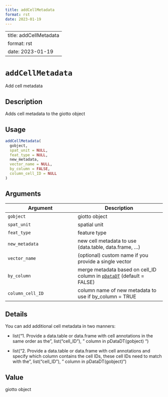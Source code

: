 ```yaml
--- 
title: addCellMetadata 
format: rst 
date: 2023-01-19 
--- 
```

--- 
title: addCellMetadata 
format: rst 
date: 2023-01-19 
--- 
# `addCellMetadata`

Add cell metadata


## Description

Adds cell metadata to the giotto object


## Usage

```r
addCellMetadata(
  gobject,
  spat_unit = NULL,
  feat_type = NULL,
  new_metadata,
  vector_name = NULL,
  by_column = FALSE,
  column_cell_ID = NULL
)
```


## Arguments

Argument      |Description
------------- |----------------
`gobject`     |     giotto object
`spat_unit`     |     spatial unit
`feat_type`     |     feature type
`new_metadata`     |     new cell metadata to use (data.table, data.frame, ...)
`vector_name`     |     (optional) custom name if you provide a single vector
`by_column`     |     merge metadata based on cell_ID column in [`pDataDT`](#pdatadt) (default = FALSE)
`column_cell_ID`     |     column name of new metadata to use if by_column = TRUE


## Details

You can add additional cell metadata in two manners:
   

*  list("1. Provide a data.table or data.frame with cell annotations in the same order as the ", list("cell_ID"), " column in pDataDT(gobject) ")   

*  list("2. Provide a data.table or data.frame with cell annotations and specify which column contains the cell IDs, these cell IDs need to match with the ", list("cell_ID"), " column in pDataDT(gobject)")


## Value

giotto object


